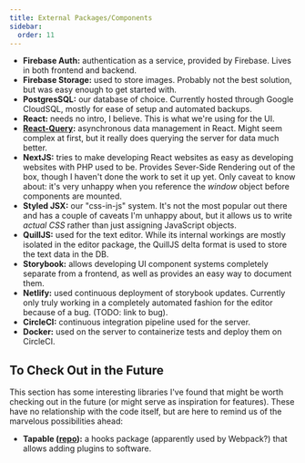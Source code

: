 ```yaml
---
title: External Packages/Components
sidebar:
  order: 11
---
```


- **Firebase Auth:** authentication as a service, provided by Firebase. Lives in
  both frontend and backend.
- **Firebase Storage:** used to store images. Probably not the best solution,
  but was easy enough to get started with.
- **PostgresSQL:** our database of choice. Currently hosted through Google
  CloudSQL, mostly for ease of setup and automated backups.
- **React:** needs no intro, I believe. This is what we're using for the UI.
- **[React-Query](https://github.com/tannerlinsley/react-query):** asynchronous
  data management in React. Might seem complex at first, but it really does
  querying the server for data much better.
- **NextJS:** tries to make developing React websites as easy as developing
  websites with PHP used to be. Provides Sever-Side Rendering out of the box,
  though I haven't done the work to set it up yet. Only caveat to know about:
  it's very unhappy when you reference the _window_ object before components are
  mounted.
- **Styled JSX:** our "css-in-js" system. It's not the most popular out there
  and has a couple of caveats I'm unhappy about, but it allows us to write
  _actual CSS_ rather than just assigning JavaScript objects.
- **QuillJS:** used for the text editor. While its internal workings are mostly
  isolated in the editor package, the QuillJS delta format is used to store the
  text data in the DB.
- **Storybook:** allows developing UI component systems completely separate from
  a frontend, as well as provides an easy way to document them.
- **Netlify:** used continuous deployment of storybook updates. Currently only
  truly working in a completely automated fashion for the editor because of a
  bug. (TODO: link to bug).
- **CircleCI:** continuous integration pipeline used for the server.
- **Docker:** used on the server to containerize tests and deploy them on
  CircleCI.

## To Check Out in the Future

This section has some interesting libraries I've found that might be worth
checking out in the future (or might serve as inspiration for features). These
have no relationship with the code itself, but are here to remind us of the
marvelous possibilities ahead:

- **Tapable ([repo](https://github.com/webpack/tapable)):** a hooks package
  (apparently used by Webpack?) that allows adding plugins to software.
